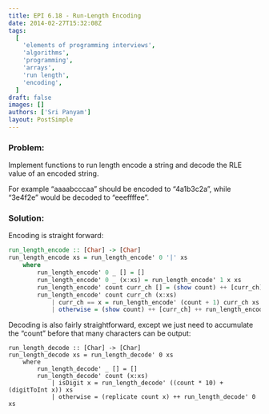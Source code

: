 ```yaml
---
title: EPI 6.18 - Run-Length Encoding
date: 2014-02-27T15:32:08Z
tags:
  [
    'elements of programming interviews',
    'algorithms',
    'programming',
    'arrays',
    'run length',
    'encoding',
  ]
draft: false
images: []
authors: ['Sri Panyam']
layout: PostSimple
---
```


### Problem:

Implement functions to run length encode a string and decode the RLE value of an encoded string.

For example “aaaabcccaa” should be encoded to “4a1b3c2a”, while “3e4f2e” would be decoded to “eeeffffee”.

### Solution:

Encoding is straight forward:

```haskell showLineNumbers
run_length_encode :: [Char] -> [Char]
run_length_encode xs = run_length_encode' 0 '|' xs
    where
        run_length_encode' 0 _ [] = []
        run_length_encode' 0 _ (x:xs) = run_length_encode' 1 x xs
        run_length_encode' count curr_ch [] = (show count) ++ [curr_ch]
        run_length_encode' count curr_ch (x:xs)
            | curr_ch == x = run_length_encode' (count + 1) curr_ch xs
            | otherwise = (show count) ++ [curr_ch] ++ run_length_encode' 1 x xs

```

Decoding is also fairly straightforward, except we just need to accumulate the “count” before that many characters can be output:

```
run_length_decode :: [Char] -> [Char]
run_length_decode xs = run_length_decode' 0 xs
    where
        run_length_decode' _ [] = []
        run_length_decode' count (x:xs)
            | isDigit x = run_length_decode' ((count * 10) + (digitToInt x)) xs
            | otherwise = (replicate count x) ++ run_length_decode' 0 xs
```
